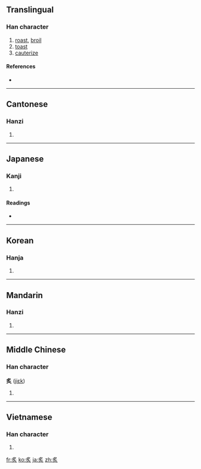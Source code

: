{{also|炙}}
==Translingual==

===Han character===
{{Han char|rn=86|rad=火|as=04|sn=8|four=2780<sub>9</sub>|canj=月火 (BF)}}

# [[roast]], [[broil]]
# [[toast]]
# [[cauterize]]

====References====
* {{Han ref|kx=0667.240|dkj=18922|dj=1077.030|hdz=32192.160|uh=7099|ud=28825|bh=AAA5|bd=43685}}

----

==Cantonese==

===Hanzi===
{{yue-hanzi|jyut=|y=jek3, jik3}}

# {{defn|Cantonese|sort=火04}}

----

==Japanese==

===Kanji===
{{ja-kanji|grade=|rs=火04}}

# {{defn|Japanese}}

====Readings====
* {{ja-readings|on=[[しゃ]] (''sha''), [[せき]] (''seki'')|kun=[[あぶる]] ([[炙る]], ''[[aburu]]'')}}

----

==Korean==

===Hanja===
{{ko-hanja|hangeul=[[자]], [[적]]|eumhun=|rv=ja, jeok|mr=cha, chŏk|y=ca, cek}}

# {{defn|Korean|sort=火04}}

----

==Mandarin==

===Hanzi===
{{cmn-hanzi|pin=[[zhì]] ([[zhi4]])|wg=chih<sup>4</sup>}}

# {{defn|Mandarin|sort=火04}}

----

==Middle Chinese==

===Han character===
'''炙''' ([[jiɛk]])

# {{defn|Middle Chinese|sort=火04}}

----

==Vietnamese==

===Han character===
{{vi-hantu|[[chích]], [[chá]], [[chả]]|rs=火04}}

# {{defn|Vietnamese|sort=火04}}

[[fr:炙]]
[[ko:炙]]
[[ja:炙]]
[[zh:炙]]
